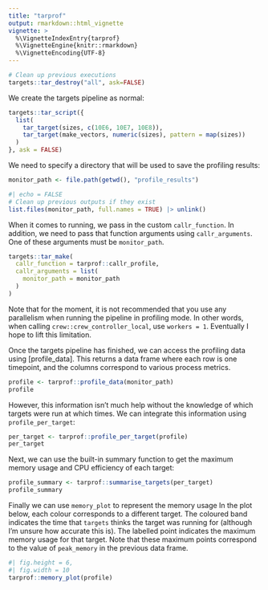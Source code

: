 ```yaml
---
title: "tarprof"
output: rmarkdown::html_vignette
vignette: >
  %\VignetteIndexEntry{tarprof}
  %\VignetteEngine{knitr::rmarkdown}
  %\VignetteEncoding{UTF-8}
---
```


```r
# Clean up previous executions
targets::tar_destroy("all", ask=FALSE)
```

We create the targets pipeline as normal:

```r
targets::tar_script({
  list(
    tar_target(sizes, c(10E6, 10E7, 10E8)),
    tar_target(make_vectors, numeric(sizes), pattern = map(sizes))
  )
}, ask = FALSE)
```

We need to specify a directory that will be used to save the profiling results:
```r
monitor_path <- file.path(getwd(), "profile_results")
```

```r
#| echo = FALSE
# Clean up previous outputs if they exist
list.files(monitor_path, full.names = TRUE) |> unlink()
```


When it comes to running, we pass in the custom `callr_function`.
In addition, we need to pass that function arguments using `callr_arguments`.
One of these arguments must be `monitor_path`.

```r
targets::tar_make(
  callr_function = tarprof::callr_profile,
  callr_arguments = list(
    monitor_path = monitor_path
  )
)
```
Note that for the moment, it is not recommended that you use any parallelism when running the pipeline in profiling mode.
In other words, when calling `crew::crew_controller_local`, use `workers = 1`.
Eventually I hope to lift this limitation.

Once the targets pipeline has finished, we can access the profiling data using [profile_data].
This returns a data frame where each row is one timepoint, and the columns correspond to various process metrics.
```r
profile <- tarprof::profile_data(monitor_path)
profile
```

However, this information isn't much help without the knowledge of which targets were run at which times.
We can integrate this information using `profile_per_target`:

```r
per_target <- tarprof::profile_per_target(profile)
per_target
```

Next, we can use the built-in summary function to get the maximum memory usage and CPU efficiency of each target:
```r
profile_summary <- tarprof::summarise_targets(per_target)
profile_summary
```

Finally we can use `memory_plot` to represent the memory usage 
In the plot below, each colour corresponds to a different target.
The coloured band indicates the time that `targets` thinks the target was running for (although I'm unsure how accurate this is).
The labelled point indicates the maximum memory usage for that target.
Note that these maximum points correspond to the value of `peak_memory` in the previous data frame.
```r
#| fig.height = 6,
#| fig.width = 10
tarprof::memory_plot(profile)
```



